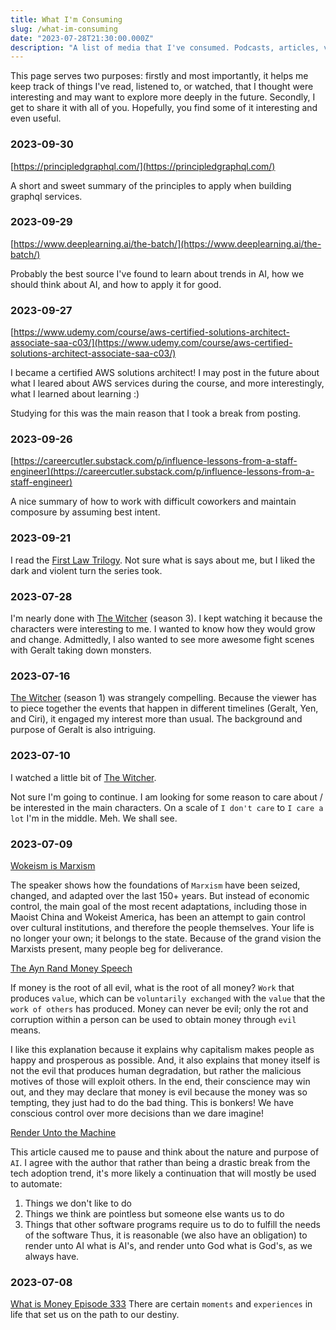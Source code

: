 ```yaml
---
title: What I'm Consuming
slug: /what-im-consuming
date: "2023-07-28T21:30:00.000Z"
description: "A list of media that I've consumed. Podcasts, articles, videos, tweets."
---
```


This page serves two purposes: firstly and most importantly, it helps me keep track of things I've read, 
listened to, or watched, that I thought were interesting and may want to explore more deeply in the future. 
Secondly, I get to share it with all of you. Hopefully, you find some of it interesting and even useful.

### 2023-09-30

[https://principledgraphql.com/](https://principledgraphql.com/)

A short and sweet summary of the principles to apply when building graphql services.

### 2023-09-29

[https://www.deeplearning.ai/the-batch/](https://www.deeplearning.ai/the-batch/)

Probably the best source I've found to learn about trends in AI, how we should think about AI, and how to apply it for good.

### 2023-09-27

[https://www.udemy.com/course/aws-certified-solutions-architect-associate-saa-c03/](https://www.udemy.com/course/aws-certified-solutions-architect-associate-saa-c03/)

I became a certified AWS solutions architect! I may post in the future about what I leared about AWS services during the course, and
more interestingly, what I learned about learning :)

Studying for this was the main reason that I took a break from posting.

### 2023-09-26

[https://careercutler.substack.com/p/influence-lessons-from-a-staff-engineer](https://careercutler.substack.com/p/influence-lessons-from-a-staff-engineer)

A nice summary of how to work with difficult coworkers and maintain composure by assuming best intent.

### 2023-09-21

I read the [First Law Trilogy](https://www.goodreads.com/book/show/11706669-the-first-law-trilogy). Not sure what is says about me, but I liked the dark and violent turn the series took.

### 2023-07-28

I'm nearly done with [The Witcher](https://www.netflix.com/title/80189685) (season 3). I kept watching it because the characters were interesting to me. I wanted to know how they would grow and change. Admittedly, I also wanted to see more awesome fight scenes with Geralt taking down monsters.

### 2023-07-16

[The Witcher](https://www.netflix.com/title/80189685) (season 1) was strangely compelling. Because the viewer has to piece together the events that happen in different timelines (Geralt, Yen, and Ciri), it engaged my interest more than usual. The background and purpose of Geralt is also intriguing.

### 2023-07-10

I watched a little bit of [The Witcher](https://www.netflix.com/title/80189685).

Not sure I'm going to continue. I am looking for some reason to care about / be interested in the main characters. On a scale of `I don't care` to `I care a lot` I'm in the middle. Meh. We shall see.

### 2023-07-09

[Wokeism is Marxism](https://youtu.be/y6rk1mYiOAw)

The speaker shows how the foundations of `Marxism` have been seized, changed, and adapted over the last 150+ years. But instead of economic control, the main goal of the most recent adaptations, including those in Maoist China and Wokeist America, has been an attempt to gain control over cultural institutions, and therefore the people themselves. Your life is no longer your own; it belongs to the state. Because of the grand vision the Marxists present, many people beg for deliverance.

[The Ayn Rand Money Speech](https://www.capitalismmagazine.com/2002/08/franciscos-money-speech/)

If money is the root of all evil, what is the root of all money? `Work` that produces `value`, which can be `voluntarily exchanged` with the `value` that the `work of others` has produced. Money can never be evil; only the rot and corruption within a person can be used to obtain money through `evil` means.

I like this explanation because it explains why capitalism makes people as happy and prosperous as possible. And, it also explains that money itself is not the evil that produces human degradation, but rather the malicious motives of those will exploit others. In the end, their conscience may win out, and they may declare that money is evil because the money was so tempting, they just had to do the bad thing. This is bonkers! We have conscious control over more decisions than we dare imagine!

[Render Unto the Machine](https://theconvivialsociety.substack.com/p/render-unto-the-machine)

This article caused me to pause and think about the nature and purpose of `AI`. I agree with the author that rather than being a drastic break from the tech adoption trend, it's more likely a continuation that will mostly be used to automate:

1. Things we don't like to do
1. Things we think are pointless but someone else wants us to do
1. Things that other software programs require us to do to fulfill the needs of the software
Thus, it is reasonable (we also have an obligation) to render unto AI what is AI's, and render unto God what is God's, as we always have.

### 2023-07-08

[What is Money Episode 333](https://whatismoneypodcast.com/episodes/serendipity-wokeism-and-bitcoin-with-robert-breedlove-wim333)
There are certain `moments` and `experiences` in life that set us on the path to our destiny.

